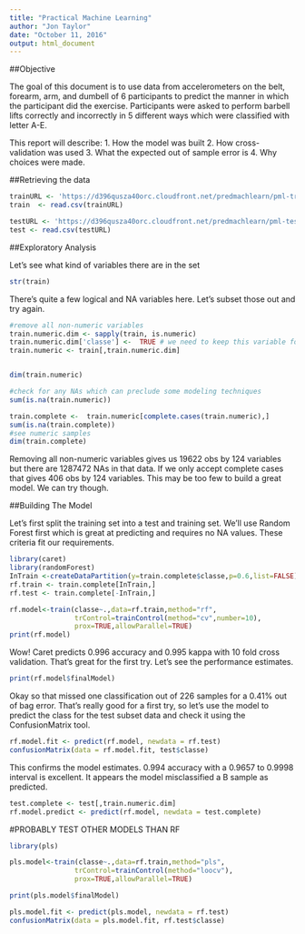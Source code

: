 ```yaml
---
title: "Practical Machine Learning"
author: "Jon Taylor"
date: "October 11, 2016"
output: html_document
---
```


##Objective

The goal of this document is to use data from accelerometers on the belt, forearm, arm, and dumbell of 6 participants to predict the manner in which the participant did the exercise. Participants were asked to perform barbell lifts correctly and incorrectly in 5 different ways which were classified with letter A-E.

This report will describe:
1. How the model was built
2. How cross-validation was used
3. What the expected out of sample error is
4. Why choices were made.


##Retrieving the data

```R
trainURL <- 'https://d396qusza40orc.cloudfront.net/predmachlearn/pml-training.csv'
train  <- read.csv(trainURL)
```

```R
testURL <- 'https://d396qusza40orc.cloudfront.net/predmachlearn/pml-testing.csv'
test <- read.csv(testURL)
```

##Exploratory Analysis

Let's see what kind of variables there are in the set

```R
str(train)
```

There's quite a few logical and NA variables here. Let's subset those out and try again. 

```R
#remove all non-numeric variables
train.numeric.dim <- sapply(train, is.numeric)
train.numeric.dim['classe'] <-  TRUE # we need to keep this variable for training.
train.numeric <- train[,train.numeric.dim]


dim(train.numeric)

#check for any NAs which can preclude some modeling techniques
sum(is.na(train.numeric)) 

train.complete <-  train.numeric[complete.cases(train.numeric),]
sum(is.na(train.complete))
#see numeric samples
dim(train.complete)
```

Removing all non-numeric variables gives us 19622 obs by 124 variables but
there are 1287472 NAs in that data. If we only accept complete cases that
gives 406 obs by 124 variables. This may be too few to build a great model. We can try though.

##Building The Model

Let's first split the training set into a test and training set.
We'll use Random Forest first which is great at predicting and requires
no NA values. These criteria fit our requirements.
```R
library(caret)
library(randomForest)
InTrain <-createDataPartition(y=train.complete$classe,p=0.6,list=FALSE)
rf.train <- train.complete[InTrain,]
rf.test <- train.complete[-InTrain,]
```

```R
rf.model<-train(classe~.,data=rf.train,method="rf",
                trControl=trainControl(method="cv",number=10),
                prox=TRUE,allowParallel=TRUE)
print(rf.model)
```

Wow! Caret predicts 0.996 accuracy and 0.995 kappa with 10 fold cross validation.
That's great for the first try. Let's see the performance estimates.

```R
print(rf.model$finalModel)
```
 
Okay so that missed one classification out of 226 samples for a 0.41% out of bag
error. That's really good for a first try, so let's use the model to predict the class for the test subset data and check it using the ConfusionMatrix tool.

```R
rf.model.fit <- predict(rf.model, newdata = rf.test)
confusionMatrix(data = rf.model.fit, test$classe)
```

This confirms the model estimates. 0.994 accuracy with a 0.9657 to 0.9998 interval is excellent. It appears the model misclassified a B sample as predicted. 

```R
test.complete <- test[,train.numeric.dim]
rf.model.predict <- predict(rf.model, newdata = test.complete)
```

#PROBABLY TEST OTHER MODELS THAN RF

```R
library(pls)

pls.model<-train(classe~.,data=rf.train,method="pls",
                trControl=trainControl(method="loocv"),
                prox=TRUE,allowParallel=TRUE)

print(pls.model$finalModel)
```

```R
pls.model.fit <- predict(pls.model, newdata = rf.test)
confusionMatrix(data = pls.model.fit, rf.test$classe)
```